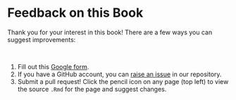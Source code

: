 # Feedback on this Book

Thank you for your interest in this book! There are a few ways you can suggest improvements:

<br>
<!-- The capital letter above alters the formatting for the numbered points below -->

1. Fill out this [Google form](https://docs.google.com/forms/d/e/1FAIpQLSeXD_1E4iUL005OXTLdt22XGW1q_W-6ThMsDmb7cotiCQu-2w/viewform?usp=sf_link).
1. If you have a GitHub account, you can [raise an issue](https://github.com/jhudsl/AnVIL_Book_Getting_Started/issues) in our repository.
1. Submit a pull request!  Click the pencil icon on any page (top left) to view the source `.Rmd` for the page and suggest changes.
